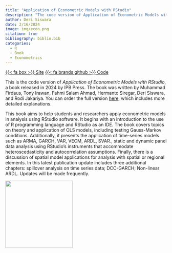 ```yaml
---
title: "Application of Econometric Models with RStudio"
description: "The code version of Application of Econometric Models with RStudio, a book released in 2023 by IPB Press. The book was written by Muhammad Firdaus, Tony Irawan, Fahmi Salam Ahmad, Hermanto Siregar, Deri Siswara, and Rodi Jakariya. "
author: Deri Siswara
date: 2/16/2024 
image: img/econ.png
citation: true
bibliography: biblio.bib
categories:
  - R
  - Book
  - Econometrics
---
```

<span class="listing-btn-group">
<a href="https://dseconometrics.netlify.app/" class="btn" role="button">{{< fa box >}} Site</a>
<a href="https://github.com/derisiswara/ds-econometrics" class="btn" role="button">{{< fa brands github >}} Code</a>

This is the code version of *Application of Econometric Models with RStudio*, a book released in 2024 by IPB Press. The book was written by Muhammad Firdaus, Tony Irawan, Fahmi Salam Ahmad, Hermanto Siregar, Deri Siswara, and Rodi Jakariya. You can order the full version [here](https://bit.ly/buku-jurnal-rstudio2), which includes more detailed explanations.

This book aims to help students and researchers apply econometric models in analysis using RStudio software. It begins with an introduction to the use of R programming language and RStudio as an IDE. The book covers topics on theory and application of OLS models, including testing Gauss-Markov conditions. Additionally, it presents the application of time-series models such as ARMA, GARCH, VAR, VECM, ARDL, SVAR., static and dynamic panel data analysis using RStudio's instruments that accommodate heteroscedasticity and autocorrelation assumptions. Finally, there is a discussion of spatial model applications for analysis with spatial or regional elements. In this latest publication update includes three additional chapters: spillover analysis on time series data; DCC-GARCH; Non-linear ARDL. Updates will be made frequently.

![](https://github.com/derisiswara/ds-econometrics/blob/main/images/cover.jpeg?raw=true){.img-center width=15em fig-alt="book econ logo"}